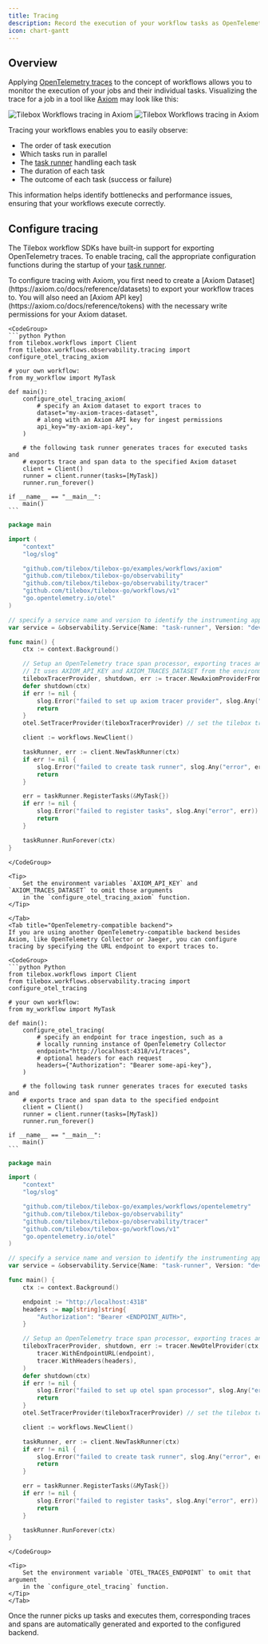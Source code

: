 ```yaml
---
title: Tracing
description: Record the execution of your workflow tasks as OpenTelemetry traces and spans
icon: chart-gantt
---
```


## Overview

Applying [OpenTelemetry traces](https://opentelemetry.io/docs/concepts/signals/traces/) to the concept of workflows allows you to monitor the execution of your jobs and their individual tasks. Visualizing the trace for a job in a tool like [Axiom](https://axiom.co/) may look like this:

<Frame>
  <img src="/assets/workflows/observability/traces-light.png" alt="Tilebox Workflows tracing in Axiom" className="dark:hidden" />
  <img src="/assets/workflows/observability/traces-dark.png" alt="Tilebox Workflows tracing in Axiom" className="hidden dark:block" />
</Frame>

Tracing your workflows enables you to easily observe:

- The order of task execution
- Which tasks run in parallel
- The [task runner](/workflows/concepts/task-runners) handling each task
- The duration of each task
- The outcome of each task (success or failure)

This information helps identify bottlenecks and performance issues, ensuring that your workflows execute correctly.

## Configure tracing

The Tilebox workflow SDKs have built-in support for exporting OpenTelemetry traces. To enable tracing, call the appropriate configuration functions during the startup of your [task runner](/workflows/concepts/task-runners).

<Tabs>
    <Tab title="Axiom">
    To configure tracing with Axiom, you first need to create a [Axiom Dataset](https://axiom.co/docs/reference/datasets) to export your workflow traces to. You will also need an [Axiom API key](https://axiom.co/docs/reference/tokens) with the necessary write permissions for your Axiom dataset.
    
    <CodeGroup>
    ```python Python
    from tilebox.workflows import Client
    from tilebox.workflows.observability.tracing import configure_otel_tracing_axiom

    # your own workflow:
    from my_workflow import MyTask

    def main():
        configure_otel_tracing_axiom(
            # specify an Axiom dataset to export traces to
            dataset="my-axiom-traces-dataset",
            # along with an Axiom API key for ingest permissions
            api_key="my-axiom-api-key",
        )

        # the following task runner generates traces for executed tasks and
        # exports trace and span data to the specified Axiom dataset
        client = Client()
        runner = client.runner(tasks=[MyTask])
        runner.run_forever()
    
    if __name__ == "__main__":
        main()
    ```
```go Go
package main

import (
	"context"
	"log/slog"

	"github.com/tilebox/tilebox-go/examples/workflows/axiom"
	"github.com/tilebox/tilebox-go/observability"
	"github.com/tilebox/tilebox-go/observability/tracer"
	"github.com/tilebox/tilebox-go/workflows/v1"
	"go.opentelemetry.io/otel"
)

// specify a service name and version to identify the instrumenting application in traces and logs
var service = &observability.Service{Name: "task-runner", Version: "dev"}

func main() {
	ctx := context.Background()

	// Setup an OpenTelemetry trace span processor, exporting traces and spans to Axiom
	// It uses AXIOM_API_KEY and AXIOM_TRACES_DATASET from the environment
	tileboxTracerProvider, shutdown, err := tracer.NewAxiomProviderFromEnv(ctx, service)
	defer shutdown(ctx)
	if err != nil {
		slog.Error("failed to set up axiom tracer provider", slog.Any("error", err))
		return
	}
	otel.SetTracerProvider(tileboxTracerProvider) // set the tilebox tracer provider as the global OTEL tracer provider

	client := workflows.NewClient()

	taskRunner, err := client.NewTaskRunner(ctx)
	if err != nil {
		slog.Error("failed to create task runner", slog.Any("error", err))
		return
	}

	err = taskRunner.RegisterTasks(&MyTask{})
	if err != nil {
		slog.Error("failed to register tasks", slog.Any("error", err))
		return
	}

	taskRunner.RunForever(ctx)
}
```
    </CodeGroup>

    <Tip>
        Set the environment variables `AXIOM_API_KEY` and `AXIOM_TRACES_DATASET` to omit those arguments
        in the `configure_otel_tracing_axiom` function.
    </Tip>
    
    </Tab>
    <Tab title="OpenTelemetry-compatible backend">
    If you are using another OpenTelemetry-compatible backend besides Axiom, like OpenTelemetry Collector or Jaeger, you can configure tracing by specifying the URL endpoint to export traces to.

    <CodeGroup>
    ```python Python
    from tilebox.workflows import Client
    from tilebox.workflows.observability.tracing import configure_otel_tracing

    # your own workflow:
    from my_workflow import MyTask

    def main():
        configure_otel_tracing(
            # specify an endpoint for trace ingestion, such as a
            # locally running instance of OpenTelemetry Collector
            endpoint="http://localhost:4318/v1/traces",
            # optional headers for each request
            headers={"Authorization": "Bearer some-api-key"},
        )

        # the following task runner generates traces for executed tasks and
        # exports trace and span data to the specified endpoint
        client = Client()
        runner = client.runner(tasks=[MyTask])
        runner.run_forever()
    
    if __name__ == "__main__":
        main()
    ```
```go Go
package main

import (
	"context"
	"log/slog"

	"github.com/tilebox/tilebox-go/examples/workflows/opentelemetry"
	"github.com/tilebox/tilebox-go/observability"
	"github.com/tilebox/tilebox-go/observability/tracer"
	"github.com/tilebox/tilebox-go/workflows/v1"
	"go.opentelemetry.io/otel"
)

// specify a service name and version to identify the instrumenting application in traces and logs
var service = &observability.Service{Name: "task-runner", Version: "dev"}

func main() {
	ctx := context.Background()

	endpoint := "http://localhost:4318"
	headers := map[string]string{
		"Authorization": "Bearer <ENDPOINT_AUTH>",
	}

	// Setup an OpenTelemetry trace span processor, exporting traces and spans to an OTEL compatible trace endpoint
	tileboxTracerProvider, shutdown, err := tracer.NewOtelProvider(ctx, service,
		tracer.WithEndpointURL(endpoint),
		tracer.WithHeaders(headers),
	)
	defer shutdown(ctx)
	if err != nil {
		slog.Error("failed to set up otel span processor", slog.Any("error", err))
		return
	}
	otel.SetTracerProvider(tileboxTracerProvider) // set the tilebox tracer provider as the global OTEL tracer provider

	client := workflows.NewClient()

	taskRunner, err := client.NewTaskRunner(ctx)
	if err != nil {
		slog.Error("failed to create task runner", slog.Any("error", err))
		return
	}

	err = taskRunner.RegisterTasks(&MyTask{})
	if err != nil {
		slog.Error("failed to register tasks", slog.Any("error", err))
		return
	}

	taskRunner.RunForever(ctx)
}
```
    </CodeGroup>

    <Tip>
        Set the environment variable `OTEL_TRACES_ENDPOINT` to omit that argument
        in the `configure_otel_tracing` function.
    </Tip>
    </Tab>
</Tabs>

Once the runner picks up tasks and executes them, corresponding traces and spans are automatically generated and exported to the configured backend.
